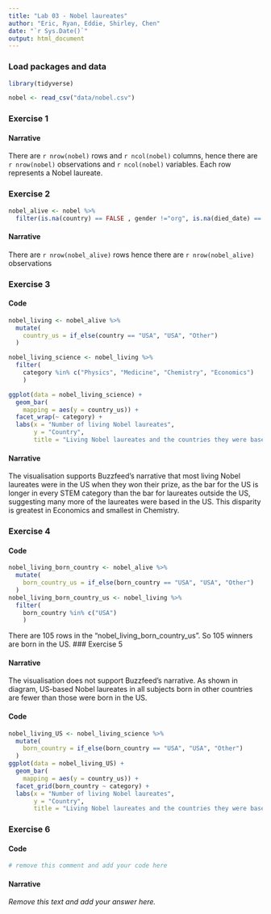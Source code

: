 ```yaml
---
title: "Lab 03 - Nobel laureates"
author: "Eric, Ryan, Eddie, Shirley, Chen" 
date: "`r Sys.Date()`"
output: html_document
---
```



### Load packages and data

```r
library(tidyverse) 
```

```r
nobel <- read_csv("data/nobel.csv")
```

### Exercise 1

#### Narrative


There are `r nrow(nobel)` rows and `r ncol(nobel)` columns, hence there are `r nrow(nobel)` observations and `r ncol(nobel)` variables. Each row represents a Nobel laureate.


### Exercise 2



```r
nobel_alive <- nobel %>%
  filter(is.na(country) == FALSE , gender !="org", is.na(died_date) == TRUE)


```



#### Narrative

There are `r nrow(nobel_alive)` rows hence there are `r nrow(nobel_alive)` observations


### Exercise 3

#### Code

```r
nobel_living <- nobel_alive %>%
  mutate(
    country_us = if_else(country == "USA", "USA", "Other")
  )

nobel_living_science <- nobel_living %>% 
  filter(
    category %in% c("Physics", "Medicine", "Chemistry", "Economics")
    )

ggplot(data = nobel_living_science) + 
  geom_bar(
    mapping = aes(y = country_us)) +
  facet_wrap(~ category) + 
  labs(x = "Number of living Nobel laureates",
       y = "Country",
       title = "Living Nobel laureates and the countries they were based in")
```

#### Narrative

The visualisation supports Buzzfeed's narrative that most living Nobel laureates were in the US when they won their prize, as the bar for the US is longer in every STEM category than the bar for laureates outside the US, suggesting many more of the laureates were based in the US. This disparity is greatest in Economics and smallest in Chemistry.


### Exercise 4

#### Code

```r
nobel_living_born_country <- nobel_alive %>%
  mutate(
    born_country_us = if_else(born_country == "USA", "USA", "Other")
  )
nobel_living_born_country_us <- nobel_living %>% 
  filter(
    born_country %in% c("USA")
    )
```
There are 105 rows in the "nobel_living_born_country_us". So 105 winners are born in the US.
### Exercise 5

#### Narrative

The visualisation does not support Buzzfeed's narrative. As shown in diagram, US-based Nobel laureates in all subjects born in other countries are fewer than those were born in the US.

#### Code

```r
nobel_living_US <- nobel_living_science %>%
  mutate(
    born_country = if_else(born_country == "USA", "USA", "Other")
  )
ggplot(data = nobel_living_US) + 
  geom_bar(
    mapping = aes(y = country_us)) +
  facet_grid(born_country ~ category) + 
  labs(x = "Number of living Nobel laureates",
       y = "Country",
       title = "Living Nobel laureates and the countries they were based in")
```


### Exercise 6

#### Code

```r
# remove this comment and add your code here
```

#### Narrative

*Remove this text and add your answer here.*